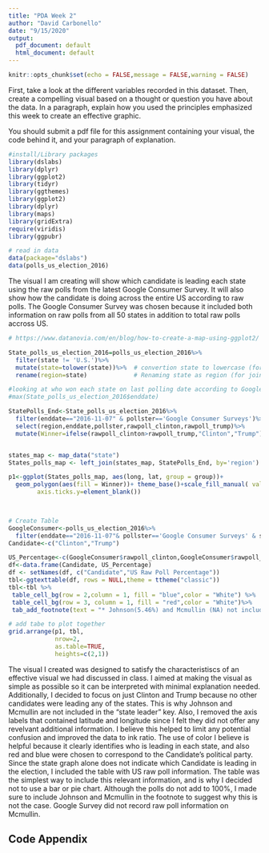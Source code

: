```yaml
---
title: "PDA Week 2"
author: "David Carbonello"
date: "9/15/2020"
output:
  pdf_document: default
  html_document: default
---
```


```r
knitr::opts_chunk$set(echo = FALSE,message = FALSE,warning = FALSE)
```

First, take a look at the different variables recorded in this dataset. Then, create a compelling visual based on a thought or question you have about the data. In a paragraph, explain how you used the principles emphasized this week to create an effective graphic.

You should submit a pdf file for this assignment containing your visual, the code behind it, and your paragraph of explanation. 



```r
#install/Library packages 
library(dslabs)
library(dplyr)
library(ggplot2)
library(tidyr)
library(ggthemes)
library(ggplot2)
library(dplyr)
library(maps)
library(gridExtra)
require(viridis)
library(ggpubr)
```


```r
# read in data 
data(package="dslabs")
data(polls_us_election_2016)
```



The visual I am creating will show which candidate is leading each state using the raw polls from the latest Google Consumer Survey. It will also show how the candidate is doing across the entire US according to raw polls. The Google Consumer Survey was chosen because it included both information on raw polls from all 50 states in addition to total raw polls accross US. 

```r
# https://www.datanovia.com/en/blog/how-to-create-a-map-using-ggplot2/  (reference for maps)
```

```r
State_polls_us_election_2016=polls_us_election_2016%>%
  filter(state != 'U.S.')%>%
  mutate(state=tolower(state))%>%  # convertion state to lowercase (for join)
  rename(region=state)             # Renaming state as region (for join)

#looking at who won each state on last polling date according to Google Consumer 
#max(State_polls_us_election_2016$enddate)

StatePolls_End<-State_polls_us_election_2016%>%
  filter(enddate=="2016-11-07" & pollster=='Google Consumer Surveys')%>%
  select(region,enddate,pollster,rawpoll_clinton,rawpoll_trump)%>%
  mutate(Winner=ifelse(rawpoll_clinton>rawpoll_trump,"Clinton","Trump"))


states_map <- map_data("state")   
States_polls_map <- left_join(states_map, StatePolls_End, by='region')

p1<-ggplot(States_polls_map, aes(long, lat, group = group))+
  geom_polygon(aes(fill = Winner))+ theme_base()+scale_fill_manual( values = c("blue", "red"))+ggtitle("Google Consumer Raw Poll Results (11/07/2016)",)+ guides(fill = guide_legend(title = "State Leader"))+ theme(plot.title = element_text(size=15),axis.title.x = element_blank(),axis.text.x=element_blank(),axis.ticks.x=element_blank(),axis.title.y  = element_blank(),axis.text.y=element_blank(),
        axis.ticks.y=element_blank())

  

# Create Table 
GoogleConsumer<-polls_us_election_2016%>%
  filter(enddate=="2016-11-07"& pollster=='Google Consumer Surveys' & state=='U.S.')
Candidate<-c("Clinton","Trump")

US_Percentage<-c(GoogleConsumer$rawpoll_clinton,GoogleConsumer$rawpoll_trump)
df<-data.frame(Candidate, US_Percentage)
df <- setNames(df, c("Candidate","US Raw Poll Percentage"))
tbl<-ggtexttable(df, rows = NULL,theme = ttheme("classic"))
tbl<-tbl %>%
 table_cell_bg(row = 2,column = 1, fill = "blue",color = "White") %>%
 table_cell_bg(row = 3, column = 1, fill = "red",color = "White")%>%
 tab_add_footnote(text = "* Johnson(5.46%) and Mcmullin (NA) not included", size = 8, face = "italic")

# add tabe to plot together 
grid.arrange(p1, tbl,
             nrow=2,
             as.table=TRUE,
             heights=c(2,1))
```


The visual I created was designed to satisfy the characteristiscs of an effective visual we had discussed in class. I aimed at making the visual as simple as possible so it can be interpreted with minimal explanation needed. Additionally, I decided to focus on just Clinton and Trump because no other candidates were leading any of the states. This is why Johnson and Mcmullin are not included in the "state leader" key. Also, I removed the axis labels that contained latitude and longitude since I felt they did not offer any revelvant additional information. I believe this helped to limit any potential confusion and improved the data to ink ratio. The use of color I believe is helpful because it clearly identifies who is leading in each state, and also red and blue were chosen to correspond to the Candidate's political party. Since the state graph alone does not indicate which Candidate is leading in the election, I included the table with US raw poll information. The table was the simplest way to include this relevant information, and is why I decided not to use a bar or pie chart. Although the polls do not add to 100%, I made sure to include Johnson and Mcmullin in the footnote to suggest why this is not the case. Google Survey did not record raw poll information on Mcmullin. 


## Code Appendix 

```r
```


